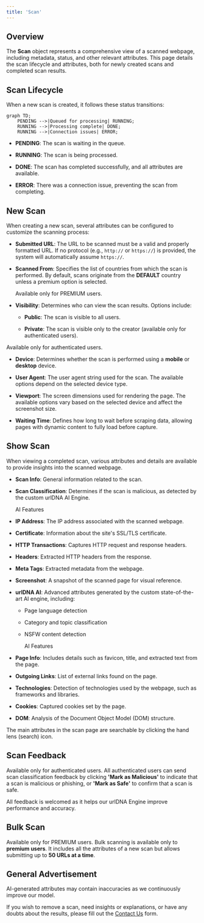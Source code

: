 ```yaml
---
title: 'Scan'
---
```


## Overview

The **Scan** object represents a comprehensive view of a scanned webpage, including metadata, status, and other relevant attributes. This page details the scan lifecycle and attributes, both for newly created scans and completed scan results.

## Scan Lifecycle

When a new scan is created, it follows these status transitions:

```mermaid
graph TD;
    PENDING -->|Queued for processing| RUNNING;
    RUNNING -->|Processing complete| DONE;
    RUNNING -->|Connection issues| ERROR;
```

* **PENDING**: The scan is waiting in the queue.

* **RUNNING**: The scan is being processed.

* **DONE**: The scan has completed successfully, and all attributes are available.

* **ERROR**: There was a connection issue, preventing the scan from completing.

## New Scan

When creating a new scan, several attributes can be configured to customize the scanning process:

* **Submitted URL**: The URL to be scanned must be a valid and properly formatted URL. If no protocol (e.g., `http://` or `https://`) is provided, the system will automatically assume `https://`.

* **Scanned From**: Specifies the list of countries from which the scan is performed. By default, scans originate from the **DEFAULT** country unless a premium option is selected.

  <Warning>Available only for PREMIUM users.</Warning>

* **Visibility**: Determines who can view the scan results. Options include:

  * **Public**: The scan is visible to all users.

  * **Private**: The scan is visible only to the creator (available only for authenticated users).

<Info>Available only for authenticated users.</Info>

* **Device**: Determines whether the scan is performed using a **mobile** or **desktop** device.

* **User Agent**: The user agent string used for the scan. The available options depend on the selected device type.

* **Viewport**: The screen dimensions used for rendering the page. The available options vary based on the selected device and affect the screenshot size.

* **Waiting Time**: Defines how long to wait before scraping data, allowing pages with dynamic content to fully load before capture.

## Show Scan

When viewing a completed scan, various attributes and details are available to provide insights into the scanned webpage.

* **Scan Info**: General information related to the scan.

* **Scan Classification**: Determines if the scan is malicious, as detected by the custom urlDNA AI Engine.

  <Tip>AI Features</Tip>

* **IP Address**: The IP address associated with the scanned webpage.

* **Certificate**: Information about the site's SSL/TLS certificate.

* **HTTP Transactions**: Captures HTTP request and response headers.

* **Headers**: Extracted HTTP headers from the response.

* **Meta Tags**: Extracted metadata from the webpage.

* **Screenshot**: A snapshot of the scanned page for visual reference.

* **urlDNA AI**: Advanced attributes generated by the custom state-of-the-art AI engine, including:

  * Page language detection

  * Category and topic classification

  * NSFW content detection

    <Tip>AI Features</Tip>

* **Page Info**: Includes details such as favicon, title, and extracted text from the page.

* **Outgoing Links**: List of external links found on the page.

* **Technologies**: Detection of technologies used by the webpage, such as frameworks and libraries.

* **Cookies**: Captured cookies set by the page.

* **DOM**: Analysis of the Document Object Model (DOM) structure.

The main attributes in the scan page are searchable by clicking the hand lens (search) icon.

## Scan Feedback

<Info>Available only for authenticated users.</Info>
All authenticated users can send scan classification feedback by clicking **'Mark as Malicious'** to indicate that a scan is malicious or phishing, or **'Mark as Safe'** to confirm that a scan is safe.

All feedback is welcomed as it helps our urlDNA Engine improve performance and accuracy.

## Bulk Scan

<Warning>Available only for PREMIUM users.</Warning>
Bulk scanning is available only to **premium users**. It includes all the attributes of a new scan but allows submitting up to **50 URLs at a time**.

## General Advertisement

<Warning>AI-generated attributes may contain inaccuracies as we continuously improve our model.</Warning>

If you wish to remove a scan, need insights or explanations, or have any doubts about the results, please fill out the [Contact Us](https://urldna.io/contact-us) form.